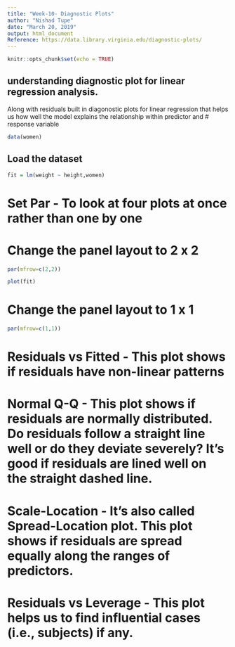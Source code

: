 ---
title: "Week-10- Diagnostic Plots"
author: "Nishad Tupe"
date: "March 20, 2019"
output: html_document
Reference: https://data.library.virginia.edu/diagnostic-plots/
---

```{r setup, include=FALSE}
knitr::opts_chunk$set(echo = TRUE)
```

## understanding diagnostic plot for linear regression analysis.



Along with residuals built in diagonostic plots for linear regression
that helps us how well the model explains the relationship within predictor and # response variable

```{r cars}
data(women)
```

## Load the dataset

```{r pressure, echo=FALSE}
fit = lm(weight ~ height,women)
```
# Set Par - To look at four plots at once rather than one by one
# Change the panel layout to 2 x 2
```{r}
par(mfrow=c(2,2)) 
```
```{r}
plot(fit)
```
# Change the panel layout to 1 x 1
```{r}
par(mfrow=c(1,1)) 
```

# Residuals vs Fitted - This plot shows if residuals have non-linear patterns
# Normal Q-Q - This plot shows if residuals are normally distributed. Do residuals follow a straight line well or do they deviate severely? It's good if residuals are lined well on the straight dashed line.
# Scale-Location - It's also called Spread-Location plot. This plot shows if residuals are spread equally along the ranges of predictors.  
# Residuals vs Leverage - This plot helps us to find influential cases (i.e., subjects) if any.





